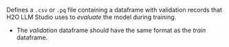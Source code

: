 Defines a `.csv` or `.pq` file containing a dataframe with validation records that H2O LLM Studio uses to *evaluate* the model during training.

- The *validation* dataframe should have the same format as the *train* dataframe.
